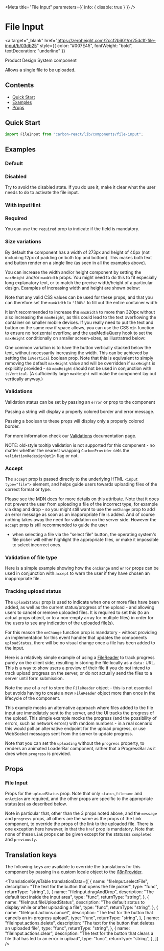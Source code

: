 



<Meta title="File Input" parameters={{ info: { disable: true } }} />

# File Input

<a
  target="_blank"
  href="https://zeroheight.com/2ccf2b601/p/25dc1f-file-input/b/03db25"
  style={{ color: "#007E45", fontWeight: "bold", textDecoration: "underline" }}
>
  Product Design System component
</a>

Allows a single file to be uploaded.

## Contents

- [Quick Start](#quick-start)
- [Examples](#examples)
- [Props](#props)

## Quick Start

```javascript
import FileInput from "carbon-react/lib/components/file-input";
```

## Examples

### Default

<Canvas>
  <Story name="default" story={stories.Default} />
</Canvas>

### Disabled

Try to avoid the disabled state. If you do use it, make it clear what the user needs to do to activate the file input.

<Canvas>
  <Story name="disabled" story={stories.Disabled} />
</Canvas>

### With inputHint

<Canvas>
  <Story name="with inputHint" story={stories.WithInputHint} />
</Canvas>

### Required

You can use the `required` prop to indicate if the field is mandatory.

<Canvas>
  <Story name="required" story={stories.Required} />
</Canvas>

### Size variations

By default the component has a width of 273px and height of 40px (not including 12px of padding on both top and bottom). This makes both text and button
render on a single line (as seen in all the examples above).

You can increase the width and/or height component by setting the `maxHeight` and/or `maxWidth` props. You might need to do this to fit especially long
explanatory text, or to match the precise width/height of a particular design. Examples of increasing width and height are shown below:

<Canvas>
  <Story name="increased height" story={stories.IncreasedHeight} />
</Canvas>

<Canvas>
  <Story name="increased width and height" story={stories.IncreasedBoth} />
</Canvas>

Note that any valid CSS values can be used for these props, and that you can therefore set the `maxWidth` to `"100%"` to fill out the entire container width:

<Canvas>
  <Story name="100% width" story={stories.FullWidth} />
</Canvas>

It isn't recommended to increase the `maxWidth` to more than 320px without also increasing the `maxHeight`, as this could lead to the text overflowing the
container on smaller mobile devices. If you really need to put the text and button on the same row if space allows, you can use the CSS `min` function to
ensure no horizontal overflow, and the <LinkTo kind="documentation-hooks-useMediaQuery">useMediaQuery</LinkTo> hook to set the `maxHeight` conditionally on
smaller screen-sizes, as illustratred below:

<Canvas>
  <Story name="increased width - responsive" story={stories.IncreasedWidthResponsive} />
</Canvas>

One common variation is to have the button vertically stacked below the text, without necessarily increasing the width. This can be achieved by setting the
`isVertical` boolean prop. Note that this is equivalent to simply removing the default `maxHeight` value and will be overridden if `maxHeight` is explicitly
provided - so `maxHeight` should not be used in conjunction with `isVertical`. (A sufficiently large `maxHeight` will make the component lay out vertically
anyway.)

<Canvas>
  <Story name="vertical" story={stories.Vertical} />
</Canvas>

### Validations

Validation status can be set by passing an `error` or prop to the component

Passing a string will display a properly colored border and error message.

Passing a boolean to these props will display only a properly colored border.

For more information check our [Validations](?path=/docs/documentation-validations--page "Validations") documentation page.

NOTE: old-style tooltip validation is not supported for this component - no matter whether the nearest wrapping `CarbonProvider` sets the `validationRedesignOptIn` flag or not.

<Canvas>
  <Story name="validations" story={stories.Validation} />
</Canvas>

### Accept

The `accept` prop is passed directly to the underlying HTML `<input type="file">` element, and helps guide users towards uploading files of the correct format or type.

Please see the [MDN docs](https://developer.mozilla.org/en-US/docs/Web/HTML/Attributes/accept) for more details on this attribute. Note that it does not prevent the user
from uploading a file of the incorrect type, for example via drag and drop - so you might still want to use the `onChange` prop to add an error message as soon as an
inappropriate file is added. And of course nothing takes away the need for validation on the server side. However the `accept` prop is still recommended to guide the user
- when selecting a file via the "select file" button, the operating system's file picker will either highlight the appropriate files, or make it impossible to select
incorrect ones.

<Canvas>
  <Story name="accept" story={stories.Accept} />
</Canvas>

### Validation of file type

Here is a simple example showing how the `onChange` and `error` props can be used in conjunction with `accept` to warn the user if they have chosen an inappropriate
file.

<Canvas>
  <Story name="validation example" story={stories.FileTypeValidation} />
</Canvas>

### Tracking upload status

The `uploadStatus` prop is used to indicate when one or more files have been added, as well as the current status/progress of
the upload - and allowing users to cancel or remove uploaded files. It is required to set this (to an actual props object, or to
a non-empty array for multiple files) in order for the users to see any indication of the uploaded file(s).

For this reason the `onChange` function prop is mandatory - without providing an implementation for this event handler that updates the
components `uploadStatus`, there will be no visual change once a file has been added to the input.

Here is a relatively simple example of using a [FileReader](https://developer.mozilla.org/en-US/docs/Web/API/FileReader) to track progress purely
on the client side, resulting in storing the file locally as a `data:` URL. This is a way to show users a preview of their file if you do not intend
to track upload progress on the server, or do not actually send the files to a server until form submission.

Note the use of a `ref` to store the `FileReader` object - this is not essential but avoids having to create a new `FileReader` object more than once in the
lifecycle of the component.

<Canvas>
  <Story name="tracking upload status on client side" story={stories.UploadStatusClient} />
</Canvas>

This example mocks an alternative approach where files added to the file input are immediately sent to the server, and the UI tracks the progress of the upload.
This simple example mocks the progress (and the possibility of errors, such as network errors) with random numbers - in a real scenario this would poll an
alternative endpoint for the upload progress, or use WebSocket messages sent from the server to update progress.

<Canvas>
  <Story name="tracking upload status alternative" story={stories.UploadStatusAlternative} />
</Canvas>

Note that you can set the `uploading` without the `progress` property, to renders an
animated <LinkTo kind="LoaderBar" story="default">LoaderBar</LinkTo> component, rather
that a <LinkTo kind="ProgressBar" story="default">ProgressBar</LinkTo> as it does when `progress` is provided.

<Canvas>
  <Story name="with loader animation" story={stories.UploadStatusNoProgress} />
</Canvas>

## Props

### File Input

<StyledSystemProps of={FileInput} noHeader margin />

Props for the `uploadStatus` prop. Note that only `status`,`filename` and `onAction` are required, and the other props are specific
to the appropriate status(es) as described below.

Note in particular that, other than the 3 props noted above, and the `message` and `progress` props, all others are the same as the props of
the <LinkTo kind="Link" story="default">Link</LinkTo> component, to override the props of the link to the uploaded file. There is one exception here however,
in that the `href` prop is mandatory. Note that none of these `Link` props can be given except for the statuses `completed` and `previously`.

<ArgsTable of={FileUploadStatus} />

## Translation keys

The following keys are available to override the translations for this component by passing in a custom locale object to the
[i18nProvider](https://carbon.sage.com/?path=/story/documentation-i18n--page).

<TranslationKeysTable
  translationData={[
    {
      name: "fileInput.selectFile",
      description: "The text for the button that opens the file picker",
      type: "func",
      returnType: "string",
    },
    {
      name: "fileInput.dragAndDrop",
      description: "The default text inside the input area",
      type: "func",
      returnType: "string",
    },
    {
      name: "fileInput.fileUploadStatus",
      description: "The default status to display while or after uploading a file",
      type: "func",
      returnType: "string",
    },
    {
      name: "fileInput.actions.cancel",
      description: "The text for the button that cancels an in-progress upload",
      type: "func",
      returnType: "string",
    },
        {
      name: "fileInput.actions.delete",
      description: "The text for the button that deletes an uploaded file",
      type: "func",
      returnType: "string",
    },
    {
      name: "fileInput.actions.clear",
      description: "The text for the button that clears a file that has led to an error in upload",
      type: "func",
      returnType: "string",
    },
  ]}
/>
